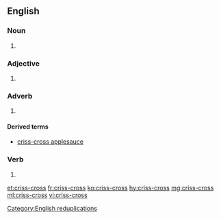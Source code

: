 ==English==

===Noun===
{{en-noun|es}}
# {{alternative spelling of|crisscross}}

===Adjective===
{{en-adj}}
# {{alternative spelling of|crisscross}}

===Adverb===
{{en-adv}}

# {{alternative spelling of|crisscross}}

====Derived terms====
* [[criss-cross applesauce]]

===Verb===
{{en-verb|crisscross|es}}

# {{alternative spelling of|crisscross}}

[[Category:English reduplications]]

[[et:criss-cross]]
[[fr:criss-cross]]
[[ko:criss-cross]]
[[hy:criss-cross]]
[[mg:criss-cross]]
[[ml:criss-cross]]
[[vi:criss-cross]]